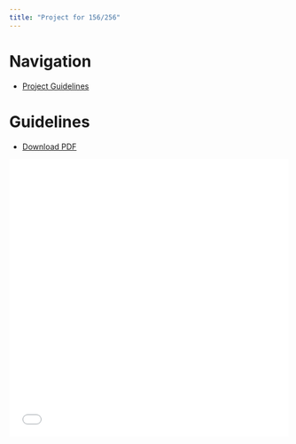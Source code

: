 ```yaml
---
title: "Project for 156/256"
---
```


# Navigation

- [Project Guidelines](#guidelines)

# Guidelines

- [Download PDF](./ProjectGuidelines.pdf)

<embed
	src="./ProjectGuidelines.pdf"
	type="application/pdf"
	width="100%"
	height="500px"
	title="Embedded PDF Viewer"
/>